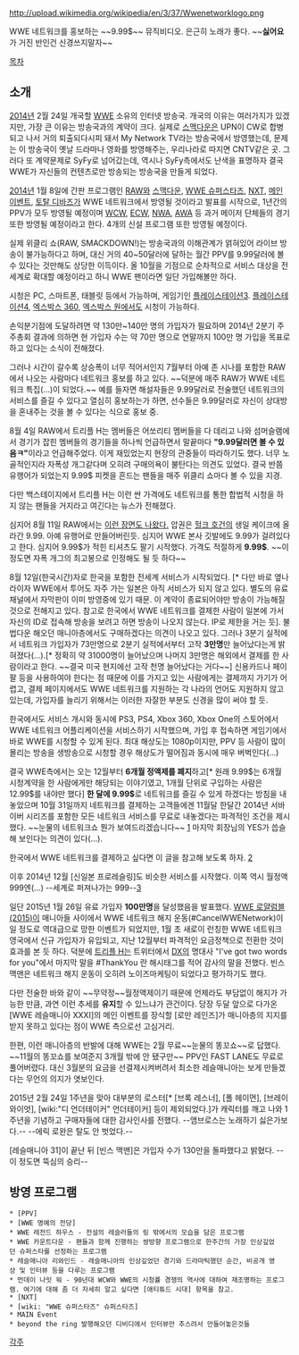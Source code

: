 http://upload.wikimedia.org/wikipedia/en/3/37/Wwenetworklogo.png

{{{#!html
<iframe width="400" height="200" src="//www.youtube.com/embed/FqtZMNAkLgE" frameborder="0" allowfullscreen></iframe>}}}

WWE 네트워크를 홍보하는 ~~9.99$~~ 뮤직비디오. 은근히 노래가 좋다. ~~'''싫어요'''가 거진 반인건 신경쓰지말자~~

[[목차]]
== 소개 ==
[[2014년]] 2월 24일 개국할 [[WWE]] 소유의 인터넷 방송국. 개국의 이유는 여러가지가 있겠지만, 가장 큰 이유는 방송국과의 계약이 크다. 실제로 [[스맥다운]]은 UPN이 CW로 합병되고 나서 거의 퇴출되다시피 돼서 My Network TV라는 방송국에서 방영했는데, 문제는 이 방송국이 옛날 드라마나 영화를 방영해주는, 우리나라로 따지면 CNTV같은 곳. 그러다 또 계약문제로 SyFy로 넘어갔는데, 역시나 SyFy측에서도 난색을 표명하자 결국 WWE가 자신들의 컨텐츠로만 방송되는 방송국을 만들게 되었다.

[[2014년]] 1월 8일에 간판 프로그램인 [[RAW]]와 [[스맥다운]], [[WWE 슈퍼스타즈]], [[NXT]], [[메인 이벤트]], [[토탈 디바즈]]가 WWE 네트워크에서 방영될 것이라고 발표를 시작으로, 1년간의 PPV가 모두 방영될 예정이며 [[WCW]], [[ECW]], [[NWA]], [[AWA]] 등 과거 메이저 단체들의 경기 또한 방영될 예정이라고 한다. 4개의 신설 프로그램 또한 방영될 예정이다.

실제 위클리 쇼(RAW, SMACKDOWN!)는 방송국과의 이해관계가 얽혀있어 라이브 방송이 불가능하다고 하며, 대신 거의 40~50달러에 달하는 월간 PPV를 9.99달러에 볼 수 있다는 것만해도 상당한 이득이다. 올 10월을 기점으로 순차적으로 서비스 대상을 전세계로 확대할 예정이라고 하니 WWE 팬이라면 일단 가입해볼만 하다.

시청은 PC, 스마트폰, 태블릿 등에서 가능하며, 게임기인 [[플레이스테이션3]]. [[플레이스테이션4]], [[엑스박스 360]], [[엑스박스 원]]에서도 시청이 가능하다. 

손익분기점에 도달하려면 약 130만~140만 명의 가입자가 필요하며 2014년 2분기 주주총회 결과에 의하면 현 가입자 수는 약 70만 명으로 연말까지 100만 명 가입을 목표로 하고 있다는 소식이 전해졌다.

그러나 시간이 갈수록 상승폭이 너무 적어서인지 7월부터 아예 존 시나를 포함한 RAW에서 나오는 사람마다 네트워크 홍보를 하고 있다. ~~덕분에 매주 RAW가 WWE 네트워크 특집(...)이 되었다.~~ 예를 들자면 해설자들은 9.99달러로 전술했던 네트워크의 서비스를 즐길 수 있다고 열심히 홍보하는가 하면, 선수들은 9.99달러로 자신이 상대방을 혼내주는 것을 볼 수 있다는 식으로 홍보 중. 

8월 4일 RAW에서 트리플 H는 멤버들은 어쏘리티 멤버들을 다 데리고 나와 섬머슬램에서 경기가 잡힌 멤버들의 경기들을 하나씩 언급하면서 말끝마다 '''"9.99달러면 볼 수 있음ㅋ"'''이라고 언급해주었다. 이게 재밌었는지 현장의 관중들이 따라하기도 했다. 너무 노골적인지라 자폭성 개그같다며 오히려 구매의욕이 불탄다는 의견도 있었다. 결국 반쯤 유행어가 되었는지 9.99$ 피켓을 흔드는 팬들을 매주 위클리 쇼마다 볼 수 있을 지경.

다만 백스테이지에서 트리플 H는 이런 싼 가격에도 네트워크를 통한 합법적 시청을 하지 않는 팬들을 거지라고 여긴다는 뉴스가 전해졌다.

심지어 8월 11일 RAW에서는 [http://gall.dcinside.com/board/view/?id=wwe&no=415389 이런 장면도 나왔다.] 압권은 [[헐크 호건]]의 생일 케이크에 올라간 9.99. 아예 유행어로 만들어버린듯. 심지어 WWE 본사 깃발에도 9.99가 걸려있다고 한다. 심지어 9.99$가 적힌 티셔츠도 팔기 시작했다. 가격도 적절하게 '''9.99$'''. ~~이 정도면 자폭 개그의 최고봉으로 인정해도 될 듯 하다~~

8월 12일(한국시간)자로 한국을 포함한 전세계 서비스가 시작되었다. [* 다만 바로 옆나라이자 WWE에서 투어도 자주 가는 일본은 아직 서비스가 되지 않고 있다. 별도의 유료 채널에서 자막판이 이미 방영중에 있기 때문. 이 계약이 종료되어야만 방송이 가능해질 것으로 전해지고 있다. 참고로 한국에서 WWE 네트워크를 결제한 사람이 일본에 가서 자신의 ID로 접속해 방송을 보려고 하면 방송이 나오지 않는다. IP로 제한을 거는 듯]. 불법다운 해오던 매니아층에서도 구매하겠다는 의견이 나오고 있다. 그러나 3분기 실적에서 네트워크 가입자가 73만명으로 2분기 실적에서부터 고작 '''3만명'''만 늘어났다는게 밝혀졌다(...).[* 정확히 약 31000명이 늘어났으며 나머지 3만명은 해외에서 결제를 한 사람이라고 한다. ~~결국 미국 현지에선 고작 천명 늘어났다는 거다~~] 신용카드나 페이팔 등을 사용하여야 한다는 점 때문에 이를 가지고 있는 사람에게는 결제까지 가기가 어렵고, 결제 페이지에서도 WWE 네트워크를 지원하는 각 나라의 언어도 지원하지 않고 있는데, 가입자를 늘리기 위해서는 이러한 자잘한 부분도 신경을 많이 써야 할 듯.

한국에서도 서비스 개시와 동시에 PS3, PS4, Xbox 360, Xbox One의 스토어에서 WWE 네트워크 어플리케이션을 서비스하기 시작했으며, 가입 후 접속하면 게임기에서 바로 WWE를 시청할 수 있게 된다. 최대 해상도는 1080p이지만, PPV 등 사람이 많이 몰리는 방송을 생방송으로 시청할 경우 해상도가 떨어짐과 동시에 매우 버벅인다(...)

결국 WWE측에서는 오는 12월부터 '''6개월 정액제를 폐지'''하고[* 원래 9.99$는 6개월 시청계약을 한 사람에게만 해당되는 이야기였고, 1개월 단위로 구입하는 사람은 12.99$를 내야만 했다] '''한 달에 9.99$'''로 네트워크를 즐길 수 있게 하겠다는 방침을 내놓았으며 10월 31일까지 네트워크를 결제하는 고객들에겐 11월달 한달간 2014년 서바이버 시리즈를 포함한 모든 네트워크 서비스를 무료로 내놓겠다는 파격적인 조건을 제시했다. ~~눈물의 네트워크쇼 뭔가 보여드리겠습니다~~ [http://youtu.be/_Ac5yNpCmO8] 마지막 회장님의 YES가 씁슬해 보인다는 의견이 있다(...).

한국에서 WWE 네트워크를 결제하고 싶다면 이 글을 참고해 보도록 하자. [http://politicalrap.blog.me/60212047731]

이후 2014년 12월 [신일본 프로레슬링]도 비슷한 서비스를 시작했다. 이쪽 역시 월정액 999엔(...) --세계로 퍼져나가는 999--[http://kkjzato.egloos.com/3124201]

일단 2015년 1월 26일 유료 가입자 '''100만명'''을 달성했음을 발표했다. [[WWE 로얄럼블 (2015)]]이 매니아들 사이에서 WWE 네트워크 해지 운동(#CancelWWENetwork)이 일 정도로 역대급으로 망한 이벤트가 되었지만, 1월 초 새로이 런칭한 WWE 네트워크 영국에서 신규 가입자가 유입되고, 지난 12월부터 파격적인 요금정책으로 전환한 것이 효과를 본 듯 하다. 덕분에 [[트리플 H]]는 트위터에서 [[DX]]의 명대사 "I've got two words for you"에서 마지막 말을 #ThankYou 란 해시태그를 적어 감사의 말을 전했다.  빈스 맥맨은 네트워크 해지 운동이 오히려 노이즈마케팅이 되었다고 평가하기도 했다.

다만 전술한 바와 같이 ~~무약정~~월정액제이기 때문에 언제라도 부담없이 해지가 가능한 만큼, 과연 이런 추세를 '''유지'''할 수 있느냐가 관건이다. 당장 두달 앞으로 다가온 [WWE 레슬매니아 XXXI]의 메인 이벤트를 장식할 [로만 레인즈]가 매니아층의 지지를 받지 못하고 있다는 점이 WWE 측으로선 고심거리.
 
한편, 이런 매니아층의 반발에 대해 WWE는 2월 무료~~눈물의 똥꼬쇼~~로 답했다. ~~11월의 똥꼬쇼를 보여준지 3개월 밖에 안 됐구만~~ PPV인 FAST LANE도 무료로 풀어버렸다. 대신 3월분의 요금을 선결제시켜버려서 최소한 레슬매니아는 보게 만들겠다는 무언의 의지가 엿보인다.

{{{#!HTML
<iframe width="400" height="200" src="https://www.youtube.com/embed/8Lys0CCm0fc" frameborder="0" allowfullscreen></iframe>}}}

2015년 2월 24일 1주년을 맞아 대부분의 로스터[* [브록 레스너], [폴 헤이먼], [브레이 와이엇], [wiki:"디 언더테이커" 언더테이커] 등이 제외되었다.]가 캐릭터를 깨고 나와 1주년을 기념하고 구매자들에 대한 감사인사를 전했다. --앰브로스는 노래하기 싫은가보다.-- --에릭 로완은 탈도 안 벗었다.--

[레슬매니아 31]이 끝난 뒤 [빈스 맥맨]은 가입자 수가 130만을 돌파했다고 밝혔다. --이 정도면 뚝심의 승리--

== 방영 프로그램 ==
 * [PPV]
 * [WWE 명예의 전당]
 * WWE 레전드 하우스 - 전설의 레슬러들의 링 밖에서의 모습을 담은 프로그램
 * WWE 카운트다운 - 팬들과 함께 진행하는 쌍방향 프로그램으로 한주간의 가장 인상깊었던 슈퍼스타를 선정하는 프로그램
 * 레슬매니아 리와인드 - 레슬매니아의 인상깊었던 경기와 드라마틱했던 순간, 비공개 영상 및 인터뷰 등을 다루는 프로그램
 * 먼데이 나잇 워 - 90년대 WCW와 WWE의 시청률 경쟁의 역사에 대하여 재조명하는 프로그램. 여기에 대해 좀 더 자세히 알고 싶다면 [애티튜드 시대] 항목을 참고.
 * [NXT]
 * [wiki: "WWE 슈퍼스타즈" 슈퍼스타즈]
 * MAIN Event 
 * beyond the ring 발행해오던 디비디에서 인터뷰만 추스려서 만들어놓은것들
[[각주]]
